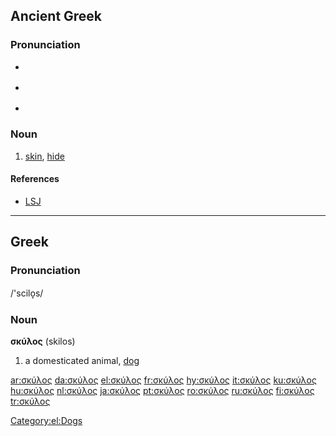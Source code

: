 ==Ancient Greek==

===Pronunciation===
*{{italbrac|Classical}} {{IPA|[skýlos]}}
*{{italbrac|Koine}} {{IPA|[ˈskylos]}}
*{{italbrac|Byzantine}} {{IPA|[ˈskilos]}}

===Noun===
{{grc-noun|σκύλεος|n|third|skulos|σκυλος}}

# [[skin]], [[hide]]

====References====
*[[w:LSJ|LSJ]]

----

==Greek==

===Pronunciation===
/'scilo̞s/

===Noun===
'''σκύλος''' {{m}} (skilos)

# a domesticated animal, [[dog]]

[[Category:el:Dogs]]

[[ar:σκύλος]]
[[da:σκύλος]]
[[el:σκύλος]]
[[fr:σκύλος]]
[[hy:σκύλος]]
[[it:σκύλος]]
[[ku:σκύλος]]
[[hu:σκύλος]]
[[nl:σκύλος]]
[[ja:σκύλος]]
[[pt:σκύλος]]
[[ro:σκύλος]]
[[ru:σκύλος]]
[[fi:σκύλος]]
[[tr:σκύλος]]